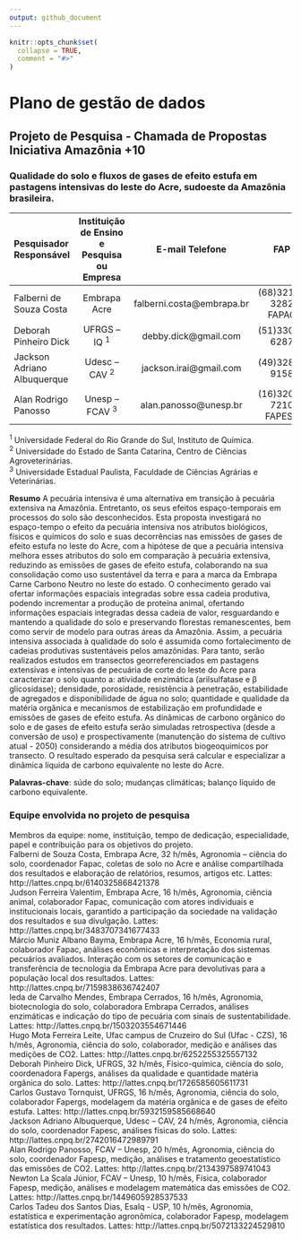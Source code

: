 ```yaml
---
output: github_document
---
```


<!-- README.md is generated from README.Rmd. Please edit that file -->

```r
knitr::opts_chunk$set(
  collapse = TRUE,
  comment = "#>"
)
```

# Plano de gestão de dados
## Projeto de Pesquisa - Chamada de Propostas Iniciativa Amazônia +10

### Qualidade do solo e fluxos de gases de efeito estufa em pastagens intensivas do leste do Acre, sudoeste da Amazônia brasileira.

Pesquisador Responsável	| Instituição de Ensino e Pesquisa ou Empresa	| E-mail Telefone	| FAP |
:-- | :--: | :--: | :---: |
Falberni de Souza Costa	| Embrapa Acre|	falberni.costa@embrapa.br	| (68)3212-3282	FAPAC |  
Deborah Pinheiro Dick	| UFRGS – IQ ^1^	| debby.dick@gmail.com	| (51)3308-6287	| FAPERGS|  
Jackson Adriano Albuquerque	| Udesc – CAV ^2^	| jackson.irai@gmail.com | 	(49)3289-9158	| FAPESC | 
Alan Rodrigo Panosso	| Unesp – FCAV ^3^	| alan.panosso@unesp.br	| (16)3209-7210	FAPESP |

^1^ Universidade Federal do Rio Grande do Sul, Instituto de Química.  
^2^ Universidade do Estado de Santa Catarina, Centro de Ciências Agroveterinárias.  
^3^ Universidade Estadual Paulista, Faculdade de Ciências Agrárias e Veterinárias.  

**Resumo** A pecuária intensiva é uma alternativa em transição à pecuária extensiva na Amazônia. Entretanto, os seus efeitos espaço-temporais em processos do solo são desconhecidos. Esta proposta investigará no espaço-tempo o efeito da pecuária intensiva nos atributos biológicos, físicos e químicos do solo e suas decorrências nas emissões de gases de efeito estufa no leste do Acre, com a hipótese de que a pecuária intensiva melhora esses atributos do solo em comparação à pecuária extensiva, reduzindo as emissões de gases de efeito estufa, colaborando na sua consolidação como uso sustentável da terra e para a marca da Embrapa Carne Carbono Neutro no leste do estado. O conhecimento gerado vai ofertar informações espaciais integradas sobre essa cadeia produtiva, podendo incrementar a produção de proteína animal, ofertando informações espaciais integradas dessa cadeia de valor, resguardando e mantendo a qualidade do solo e preservando florestas remanescentes, bem como servir de modelo para outras áreas da Amazônia. Assim, a pecuária intensiva associada à qualidade do solo é assumida como fortalecimento de cadeias produtivas sustentáveis pelos amazônidas. Para tanto, serão realizados estudos em transectos georreferenciados em pastagens extensivas e intensivas de pecuária de corte do leste do Acre para caracterizar o solo quanto a: atividade enzimática (arilsulfatase e β glicosidase); densidade, porosidade, resistência à penetração, estabilidade de agregados e disponibilidade de água no solo; quantidade e qualidade da matéria orgânica e mecanismos de estabilização em profundidade e emissões de gases de efeito estufa. As dinâmicas de carbono orgânico do solo e de gases de efeito estufa serão simuladas retrospectiva (desde a conversão de uso) e prospectivamente (manutenção do sistema de cultivo atual - 2050) considerando a média dos atributos biogeoquimicos por transecto. O resultado esperado da pesquisa será calcular e especializar a dinâmica líquida de carbono equivalente no leste do Acre.

**Palavras-chave**: súde do solo; mudanças climáticas; balanço líquido de carbono equivalente.

### Equipe envolvida no projeto de pesquisa  

Membros da equipe: nome, instituição, tempo de dedicação, especialidade, papel e contribuição para os objetivos do projeto.  
Falberni de Souza Costa, Embrapa Acre, 32 h/mês, Agronomia – ciência do solo, coordenador Fapac, coletas de solo no Acre e análise compartilhada dos resultados e elaboração de relatórios, resumos, artigos etc. Lattes: http://lattes.cnpq.br/6140325868421378  
Judson Ferreira Valentim,	Embrapa Acre, 16 h/mês, Agronomia, ciência animal, colaborador Fapac, comunicação com atores individuais e institucionais locais, garantido a participação da sociedade na validação dos resultados e sua divulgação. Lattes: http://lattes.cnpq.br/3483707341677433  
Márcio Muniz Albano Bayma, Embrapa Acre, 16 h/mês, Economia rural, colaborador Fapac, análises econômicas e interpretação dos sistemas pecuários avaliados. Interação com os setores de comunicação e transferência de tecnologia da Embrapa Acre para devolutivas para a população local dos resultados. Lattes: http://lattes.cnpq.br/7159838636742407  
Ieda de Carvalho Mendes,	Embrapa Cerrados, 16 h/mês, Agronomia, biotecnologia do solo, colaboradora Embrapa Cerrados, análises enzimáticas e indicação do tipo de pecuária com sinais de sustentabilidade. Lattes: http://lattes.cnpq.br/1503203554671446  
Hugo Mota Ferreira Leite, Ufac campus de Cruzeiro do Sul (Ufac - CZS), 16 h/mês, Agronomia, ciência do solo, colaborador, medição e análises das medições de CO2. Lattes: http://lattes.cnpq.br/6252255325557132  
Deborah Pinheiro Dick, UFRGS, 32 h/mês, Físico-química, ciência do solo, coordenadora Fapergs, análises da qualidade e quantidade matéria orgânica do solo. Lattes: http://lattes.cnpq.br/1726585605611731  
Carlos Gustavo Tornquist, 	UFRGS, 16 h/mês, Agronomia, ciência do solo, colaborador Fapergs, modelagem da matéria orgânica e de gases de efeito estufa. Lattes: http://lattes.cnpq.br/5932159585668640  
Jackson Adriano Albuquerque, Udesc – CAV, 24 h/mês, Agronomia, ciência do solo, coordenador Fapesc, análises físicas do solo. Lattes: http://lattes.cnpq.br/2742016472989791  
Alan Rodrigo Panosso, FCAV – Unesp, 20 h/mês, Agronomia, ciência do solo, coordenador Fapesp, medição, análises e tratamento geoestatístico das emissões de CO2. Lattes: http://lattes.cnpq.br/2134397589741043  
Newton La Scala Júnior, FCAV – Unesp, 10 h/mês, Física, colaborador Fapesp, medição, análises e modelagem matemática das emissões de CO2. Lattes: http://lattes.cnpq.br/1449605928537533  
Carlos Tadeu dos Santos Dias, Esalq - USP, 10 h/mês, Agronomia, estatística e experimentação agronômica, colaborador Fapesp, modelagem estatística dos resultados. Lattes: http://lattes.cnpq.br/5072133224529810  


